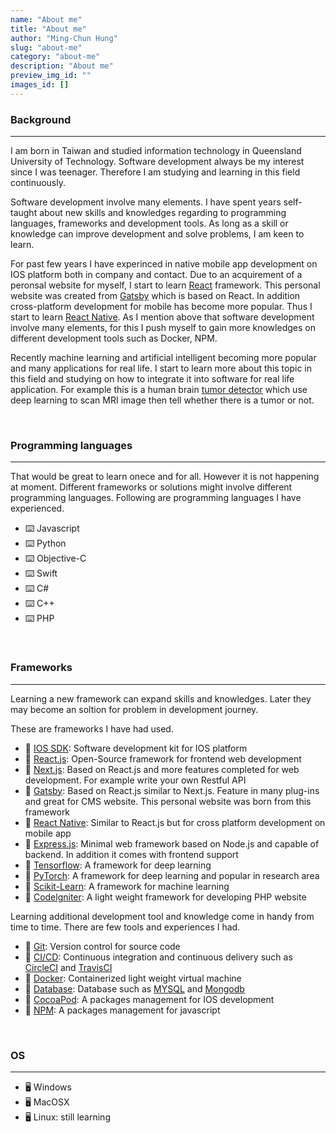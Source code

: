 ```yaml
---
name: "About me"
title: "About me"
author: "Ming-Chun Hung"
slug: "about-me"
category: "about-me"
description: "About me"
preview_img_id: ""
images_id: []
---
```


### Background

---

I am born in Taiwan and studied information technology in Queensland
University of Technology. Software development always be my interest
since I was teenager. Therefore I am studying and learning in this field
continuously.

Software development involve many elements. I have spent years self-taught
about new skills and knowledges regarding to programming languages, frameworks
and development tools. As long as a skill or knowledge can improve development
and solve problems, I am keen to learn.

For past few years I have experinced in native mobile app development
on IOS platform both in company and contact. Due to an acquirement of a peronsal
website for myself, I start to learn [React](https://react.dev/) framework.
This personal website was created from [Gatsby](https://www.gatsbyjs.com/) which
is based on React. In addition cross-platform development
for mobile has become more popular. Thus I start to learn [React Native](https://reactnative.dev/).
As I mention above that software development involve many elements, for this I push
myself to gain more knowledges on different development tools such as Docker, NPM.

Recently machine learning and artificial intelligent becoming more popular and many
applications for real life. I start to learn more about this topic in this field
and studying on how to integrate it into software for real life application. For
example this is a human brain [tumor detector](https://braintumordetectorapp.streamlit.app/)
which use deep learning to scan MRI image then tell whether there is a tumor or not.

<br />

### Programming languages

---

That would be great to learn onece and for all. However it is not happening at moment.
Different frameworks or solutions might involve different programming languages.
Following are programming languages I have experienced.

- ⌨️ Javascript
- ⌨️ Python
- ⌨️ Objective-C
- ⌨️ Swift
- ⌨️ C#
- ⌨️ C++
- ⌨️ PHP

<br />

### Frameworks

---

Learning a new framework can expand skills and knowledges. Later they may become
an soltion for problem in development journey.

These are frameworks I have had used.

- 🧰 [IOS SDK](https://en.wikipedia.org/wiki/IOS_SDK): Software development kit for IOS platform
- 🧰 [React.js](https://react.dev/): Open-Source framework for frontend web development
- 🧰 [Next.js](https://nextjs.org/): Based on React.js and more features completed for web development. For
  example write your own Restful API
- 🧰 [Gatsby](https://www.gatsbyjs.com/): Based on React.js similar to Next.js. Feature in many plug-ins
  and great for CMS website. This personal website was born from this framework
- 🧰 [React Native](https://reactnative.dev/): Similar to React.js but for cross platform development on mobile app
- 🧰 [Express.js](https://expressjs.com/): Minimal web framework based on Node.js and capable of backend. In addition
  it comes with frontend support
- 🧰 [Tensorflow](https://www.tensorflow.org/): A framework for deep learning
- 🧰 [PyTorch](https://pytorch.org/): A framework for deep learning and popular in research area
- 🧰 [Scikit-Learn](https://scikit-learn.org/stable/): A framework for machine learning
- 🧰 [Codelgniter](https://www.codeigniter.com/): A light weight framework for developing PHP website

Learning additional development tool and knowledge come in handy from time to time.
There are few tools and experiences I had.

- 🧰 [Git](https://git-scm.com/book/en/v2/Getting-Started-About-Version-Control): Version control for source code
- 🧰 [CI/CD](https://en.wikipedia.org/wiki/CI/CD): Continuous integration and continuous delivery such as
  [CircleCI](https://circleci.com/) and [TravisCI](https://www.travis-ci.com/)
- 🧰 [Docker](https://www.docker.com/): Containerized light weight virtual machine
- 🧰 [Database](https://en.wikipedia.org/wiki/Database): Database such as [MYSQL](https://www.mysql.com/) and
  [Mongodb](https://www.mongodb.com/)
- 🧰 [CocoaPod](https://cocoapods.org/): A packages management for IOS development
- 🧰 [NPM](https://www.npmjs.com/): A packages management for javascript

<br />

### OS

---

- 🖥 Windows
- 🖥 MacOSX
- 🖥 Linux: still learning

<br />
